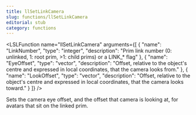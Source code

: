 ```yaml
---
title: llSetLinkCamera
slug: functions/llSetLinkCamera
editorial: stub
category: functions
---
```


<LSLFunction
	name="llSetLinkCamera"
	arguments={[
	{
		"name": "LinkNumber",
		"type": "integer",
		"description": "Prim link number (0: unlinked, 1: root prim, &gt;1: child prims) or a LINK_* flag"
	},
	{
		"name": "EyeOffset",
		"type": "vector",
		"description": "Offset, relative to the object's centre and expressed in local coordinates, that the camera looks from."
	},
	{
		"name": "LookOffset",
		"type": "vector",
		"description": "Offset, relative to the object's centre and expressed in local coordinates, that the camera looks toward."
	}
]}
/>

Sets the camera eye offset, and the offset that camera is looking at, for avatars that sit on the linked prim.

